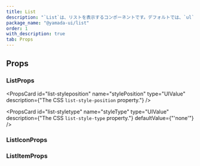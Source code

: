 ```yaml
---
title: List
description: "`List`は、リストを表示するコンポーネントです。デフォルトでは、`ul`要素をレンダリングします。"
package_name: "@yamada-ui/list"
order: 1
with_description: true
tab: Props
---
```


## Props

### ListProps

<PropsCard
  id="list-styleposition"
  name="stylePosition"
  type="UIValue<ListStylePosition>"
  description={"The CSS `list-style-position` property."}
/>

<PropsCard
  id="list-styletype"
  name="styleType"
  type="UIValue<ListStyleType>"
  description={"The CSS `list-style-type` property."}
  defaultValue={"'none'"}
/>

### ListIconProps

### ListItemProps
